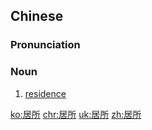 ==Chinese==
{{zh-forms}}

===Pronunciation===
{{zh-pron
|m=jūsuǒ
|c=geoi1 so2
|h=pfs=kî-só
|mn=ki-só͘/ku-só͘
|cat=n
}}

===Noun===
{{zh-noun}}

# [[residence]] {{gloss|place where one lives}}

[[ko:居所]]
[[chr:居所]]
[[uk:居所]]
[[zh:居所]]
